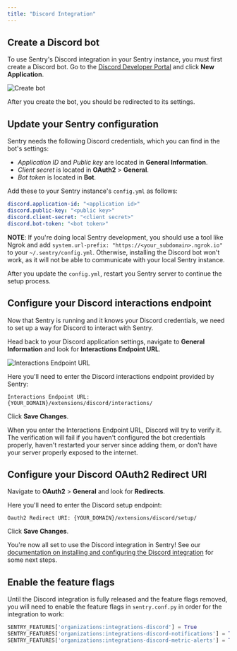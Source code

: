 ```yaml
---
title: "Discord Integration"
---
```


## Create a Discord bot

To use Sentry's Discord integration in your Sentry instance, you must first create a Discord bot. Go to the [Discord Developer Portal](https://discord.com/developers/applications) and click __New Application__.

![Create bot](./create_bot.png)

After you create the bot, you should be redirected to its settings.

## Update your Sentry configuration

Sentry needs the following Discord credentials, which you can find in the bot's settings:

- *Application ID* and *Public key* are located in __General Information__.
- *Client secret* is located in __OAuth2__ > __General__.
- *Bot token* is located in __Bot__.

Add these to your Sentry instance's <code>config.yml</code> as follows:

```yaml
discord.application-id: "<application id>"
discord.public-key: "<public key>"
discord.client-secret: "<client secret>"
discord.bot-token: "<bot token>"
```

**NOTE**: If you're doing local Sentry development, you should use a tool like Ngrok and add `system.url-prefix: "https://<your_subdomain>.ngrok.io"` to your `~/.sentry/config.yml`. Otherwise, installing the Discord bot won't work, as it will not be able to communicate with your local Sentry instance.

After you update the <code>config.yml</code>, restart you Sentry server to continue the setup process.

## Configure your Discord interactions endpoint

Now that Sentry is running and it knows your Discord credentials, we need to set up a way for Discord to interact with Sentry.

Head back to your Discord application settings, navigate to __General Information__ and look for __Interactions Endpoint URL__.

![Interactions Endpoint URL](./interactions_endpoint_url.png)

Here you'll need to enter the Discord interactions endpoint provided by Sentry:
```
Interactions Endpoint URL: {YOUR_DOMAIN}/extensions/discord/interactions/
```

Click __Save Changes__.

<Alert level="info">
When you enter the Interactions Endpoint URL, Discord will try to verify it. The verification will fail if you haven't configured the bot credentials properly, haven't restarted your server since adding them, or don't have your server properly exposed to the internet.
</Alert>

## Configure your Discord OAuth2 Redirect URI

Navigate to __OAuth2__ > __General__ and look for __Redirects__.

Here you'll need to enter the Discord setup endpoint:
```
Oauth2 Redirect URI: {YOUR_DOMAIN}/extensions/discord/setup/
```

Click __Save Changes__.


You're now all set to use the Discord integration in Sentry! See our [documentation on installing and configuring the Discord integration](https://docs.sentry.io/product/integrations/notification-incidents/discord/) for some next steps.

## Enable the feature flags

Until the Discord integration is fully released and the feature flags removed, you will need to enable the feature flags in `sentry.conf.py` in order for the integration to work:

```python
SENTRY_FEATURES['organizations:integrations-discord'] = True
SENTRY_FEATURES['organizations:integrations-discord-notifications'] = True
SENTRY_FEATURES['organizations:integrations-discord-metric-alerts'] = True
```
